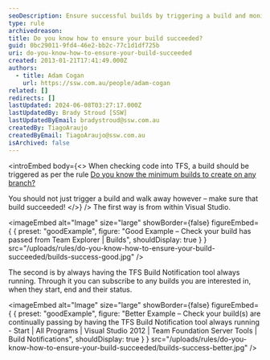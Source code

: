 ```yaml
---
seoDescription: Ensure successful builds by triggering a build and monitoring its status within Visual Studio or using TFS Build Notification tool.
type: rule
archivedreason:
title: Do you know how to ensure your build succeeded?
guid: 0bc29011-9fd4-46e2-bb2c-77c1d1df725b
uri: do-you-know-how-to-ensure-your-build-succeeded
created: 2013-01-21T17:41:49.000Z
authors:
  - title: Adam Cogan
    url: https://ssw.com.au/people/adam-cogan
related: []
redirects: []
lastUpdated: 2024-06-08T03:27:17.000Z
lastUpdatedBy: Brady Stroud [SSW]
lastUpdatedByEmail: bradystroud@ssw.com.au
createdBy: TiagoAraujo
createdByEmail: TiagoAraujo@ssw.com.au
isArchived: false
---
```


<introEmbed
  body={<>
When checking code into TFS, a build should be triggered as per the rule [Do you know the minimum builds to create on any branch?](/do-you-know-the-minimum-builds-to-create-for-your-project)

You should not just trigger a build and walk away however – make sure that build succeeded!
  </>}
/>
The first way is from within Visual Studio.

<imageEmbed
  alt="Image"
  size="large"
  showBorder={false}
  figureEmbed={ {
    preset: "goodExample",
    figure: "Good Example – Check your build has passed from Team Explorer | Builds",
    shouldDisplay: true
  } }
  src="/uploads/rules/do-you-know-how-to-ensure-your-build-succeeded/builds-success-good.jpg"
/>

The second is by always having the TFS Build Notification tool always running. Through it you can subscribe to any builds you are interested in, when they start, end and their status.

<imageEmbed
  alt="Image"
  size="large"
  showBorder={false}
  figureEmbed={ {
    preset: "goodExample",
    figure: "Better Example – Check your build(s) are continually passing by having the TFS Build Notification tool always running - Start | All Programs | Visual Studio 2012 | Team Foundation Server Tools | Build Notifications",
    shouldDisplay: true
  } }
  src="/uploads/rules/do-you-know-how-to-ensure-your-build-succeeded/builds-success-better.jpg"
/>
